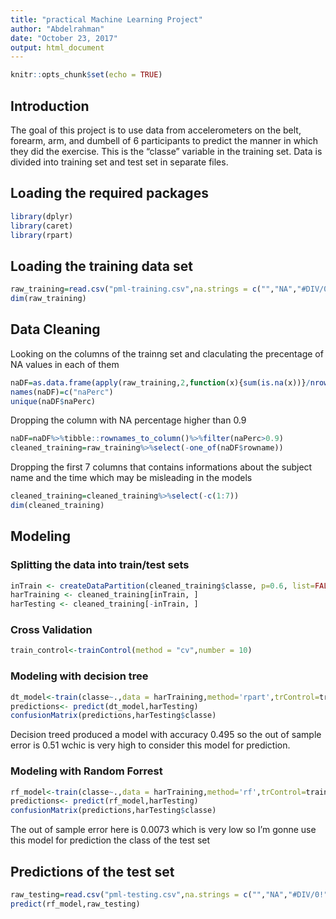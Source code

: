 ```yaml
---
title: "practical Machine Learning Project"
author: "Abdelrahman"
date: "October 23, 2017"
output: html_document
---
```


```r
knitr::opts_chunk$set(echo = TRUE)

```

## Introduction

The goal of this project is to use data from accelerometers on the belt, forearm, arm, and dumbell of 6 participants to predict the manner in which they did the exercise. This is the "classe" variable in the training set. Data is divided into training set and test set in separate files.

## Loading the required packages 

```r
library(dplyr)
library(caret)
library(rpart)
```

## Loading the training data set

```r
raw_training=read.csv("pml-training.csv",na.strings = c("","NA","#DIV/0!"))
dim(raw_training)
```

## Data Cleaning

Looking on the columns of the trainng set and claculating the precentage of NA values in each of them

```r
naDF=as.data.frame(apply(raw_training,2,function(x){sum(is.na(x))}/nrow(raw_training)))
names(naDF)=c("naPerc")
unique(naDF$naPerc)
```
Dropping the column with NA percentage higher than 0.9
```r
naDF=naDF%>%tibble::rownames_to_column()%>%filter(naPerc>0.9)
cleaned_training=raw_training%>%select(-one_of(naDF$rowname))

```

Dropping the first 7 columns that contains informations about the subject name and the time which may be misleading in the models

```r
cleaned_training=cleaned_training%>%select(-c(1:7))
dim(cleaned_training)
```

## Modeling

### Splitting the data into train/test sets

```r
inTrain <- createDataPartition(cleaned_training$classe, p=0.6, list=FALSE)
harTraining <- cleaned_training[inTrain, ]
harTesting <- cleaned_training[-inTrain, ]
```

### Cross Validation

```r
train_control<-trainControl(method = "cv",number = 10)
```

### Modeling with decision tree

```r
dt_model<-train(classe~.,data = harTraining,method='rpart',trControl=train_control)
predictions<- predict(dt_model,harTesting)
confusionMatrix(predictions,harTesting$classe)
```
Decision treed produced a model with accuracy 0.495 so the out of sample error is 0.51 wchic is very high to consider this model for prediction.

### Modeling with Random Forrest

```r
rf_model<-train(classe~.,data = harTraining,method='rf',trControl=train_control)
predictions<- predict(rf_model,harTesting)
confusionMatrix(predictions,harTesting$classe)
```
The out of sample error here is 0.0073 which is very low so I'm gonne use this model for prediction the class of the test set

## Predictions of the test set

```r
raw_testing=read.csv("pml-testing.csv",na.strings = c("","NA","#DIV/0!"))
predict(rf_model,raw_testing)
```